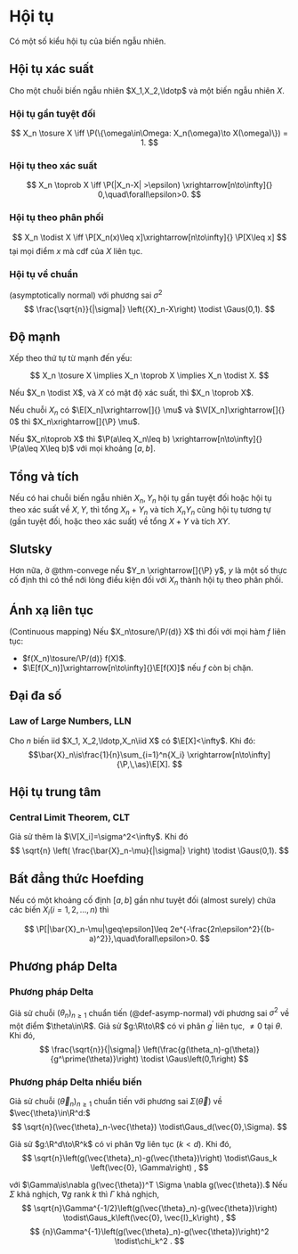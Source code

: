 # Hội tụ

Có một số kiểu hội tụ của biến ngẫu nhiên.

## Hội tụ xác suất
Cho một chuỗi biến ngẫu nhiên $X_1,X_2,\ldotp$
và một biến ngẫu nhiên $X$.

::: {#def-conv-sure}
### Hội tụ gần tuyệt đối
$$
X_n \tosure X \iff
\P(\{\omega\in\Omega: X_n(\omega)\to X(\omega)\}) = 1.
$$
:::

::: {#def-conv-proba}
### Hội tụ theo xác suất
$$
X_n \toprob X \iff
\P(|X_n-X| >\epsilon)
\xrightarrow[n\to\infty]{}
0,\quad\forall\epsilon>0.
$$
:::

:::{#def-conv-dist}
### Hội tụ theo phân phối
$$
X_n \todist X \iff
\P[X_n(x)\leq x]\xrightarrow[n\to\infty]{} \P[X\leq x]
$$
tại mọi điểm $x$ mà cdf của $X$ liên tục.
:::

:::{#def-asymp-normal}
### Hội tụ về chuẩn
(asymptotically normal)
với phương sai
$\sigma^2$
$$
\frac{\sqrt{n}}{|\sigma|}
\left({X}_n-X\right)
\todist
\Gaus(0,1).
$$
:::

## Độ mạnh
:::{#thm-strength}

Xếp theo thứ tự từ mạnh đến yếu:

$$
X_n \tosure X \implies
X_n \toprob X \implies
X_n \todist X.
$$

Nếu
$X_n \todist X$,
và
$X$ có mật độ xác suất, thì
$X_n \toprob X$.

Nếu chuỗi $X_n$ có
$\E[X_n]\xrightarrow[]{} \mu$ và
$\V[X_n]\xrightarrow[]{} 0$ thì
$X_n\xrightarrow[]{\P} \mu$.

Nếu $X_n\toprob X$ thì
$\P(a\leq X_n\leq b) \xrightarrow[n\to\infty]{} \P(a\leq X\leq b)$
với mọi khoảng $[a,b]$.
:::

## Tổng và tích
::: {#thm-convege}
Nếu có hai chuỗi biến ngẫu nhiên $X_n, Y_n$
hội tụ gần tuyệt đối
hoặc hội tụ theo xác suất về $X, Y$,
thì tổng $X_n+Y_n$ và tích $X_n Y_n$
cũng hội tụ tương tự (gần tuyệt đối, hoặc theo xác suất)
về tổng $X+Y$ và tích $XY$.
:::

## Slutsky
::: {#thm-slutsky}
Hơn nữa, ở @thm-convege nếu $Y_n \xrightarrow[]{\P} y$, $y$ là một số thực cố định thì có thể
nới lỏng điều kiện đối với $X_n$ thành hội tụ theo phân phối.
:::

## Ánh xạ liên tục
:::{#thm-contmap}
(Continuous mapping)
Nếu $X_n\tosure/\P/(d)} X$ thì
đối với mọi hàm $f$ liên tục:

- $f(X_n)\tosure/\P/(d)} f(X)$.
- $\E[f(X_n)]\xrightarrow[n\to\infty]{}\E[f(X)]$ nếu $f$ còn bị chặn.
:::

## Đại đa số
::: {#thm-lln}
### Law of Large Numbers, LLN
Cho $n$ biến iid $X_1, X_2,\ldotp,X_n\iid X$ có
$\E[X]<\infty$.
Khi đó:
$$\bar{X}_n\is\frac{1}{n}\sum_{i=1}^n{X_i}
\xrightarrow[n\to\infty]{\P,\,\as}\E[X].
$$
:::

## Hội tụ trung tâm
::: {#thm-clt}
### Central Limit Theorem, CLT
Giả sử thêm là
$\V[X_i]=\sigma^2<\infty$.
Khi đó
$$
\sqrt{n}
\left(
\frac{\bar{X}_n-\mu}{|\sigma|}
\right)
\todist
\Gaus(0,1).
$$
:::

## Bất đẳng thức Hoefding
::: {#thm-hoeffding}
Nếu có một khoảng cố định $[a,b]$ gần như tuyệt đối (almost surely) chứa các biến $X_i (i=1,2,\ldots,n)$ thì

$$
\P[|\bar{X}_n-\mu|\geq\epsilon]\leq
2e^{-\frac{2n\epsilon^2}{(b-a)^2}},\quad\forall\epsilon>0.
$$
:::


## Phương pháp Delta

:::{#thm-delta-method}
### Phương pháp Delta
Giả sử chuỗi $(\theta_n)_{n\geq 1}$
chuẩn tiến (@def-asymp-normal)
với phương sai
$\sigma^2$
về một điểm
$\theta\in\R$.
Giả sử $g:\R\to\R$
có vi phân
$g^\prime$
liên tục, $\neq 0$ tại $\theta$.
Khi đó,
$$
\frac{\sqrt{n}}{|\sigma|}
\left(\frac{g(\theta_n)-g(\theta)}
{g^\prime(\theta)}\right)
\todist
\Gaus\left(0,1\right)
$$
:::

:::{#thm-multivar-delta}
### Phương pháp Delta nhiều biến
Giả sử chuỗi $(\vec{\theta}_n)_{n\geq 1}$
chuẩn tiến
với phương sai
$\Sigma(\vec{\theta})$
về
$\vec{\theta}\in\R^d:$
$$
\sqrt{n}(\vec{\theta}_n-\vec{\theta})
\todist\Gaus_d(\vec{0},\Sigma).
$$

Giả sử $g:\R^d\to\R^k$
có vi phân
$\nabla g$
liên tục
$(k<d)$.
Khi đó,
$$
\sqrt{n}\left(g(\vec{\theta}_n)-g(\vec{\theta})\right)
\todist\Gaus_k
\left(\vec{0}, \Gamma\right)
,
$$

với
$\Gamma\is\nabla g(\vec{\theta})^T \Sigma \nabla g(\vec{\theta}).$
Nếu $\Sigma$ khả nghịch, $\nabla g$ rank $k$ thì
$\Gamma$ khả nghịch,
$$
\sqrt{n}\Gamma^{-1/2}\left(g(\vec{\theta}_n)-g(\vec{\theta})\right)
\todist\Gaus_k\left(\vec{0}, \vec{I}_k\right)
,
$$
$$
{n}\Gamma^{-1}\left(g(\vec{\theta}_n)-g(\vec{\theta})\right)^2
\todist\chi_k^2
.
$$
:::
